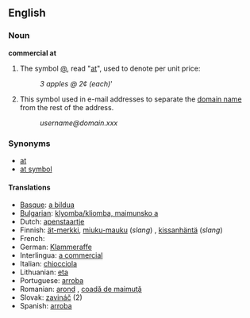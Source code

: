 ==English==
===Noun===
'''commercial at'''

#The symbol [[@]], read "[[at]]", used to denote per unit price:
#:''3 apples @ 2¢ (each)'''
#This symbol used in e-mail addresses to separate the [[domain name]] from the rest of the address.
#:''username@domain.xxx''

===Synonyms===
*[[at]]
*[[at symbol]]

====Translations====
*[[Basque]]: [[a bildua]]
*[[Bulgarian]]: [[klyomba/kliomba, maimunsko a]]
*Dutch: [[apenstaartje]] <!--belongs under Dutch entry (literally "ape tail") -->
*Finnish: [[ät-merkki]], [[miuku-mauku]] (''slang'') <!--belongs under Finnish entry ("the miaow sign")-->, [[kissanhäntä]] (''slang'') <!--belongs under Finnish entry literally "cat’s tail") -->
*French: {{t|fr|arrobe|f}}
*German: [[Klammeraffe]]
*Interlingua: [[a commercial]]
*Italian: [[chiocciola]] {{f}} 
*Lithuanian: [[eta]]
*Portuguese: [[arroba]] {{f}}
*Romanian: [[arond]] {{n}}, [[coadă de maimuţă]] {{f}} <!--belongs under Romanian entry (literally "monkey-tail") -->
*Slovak: [[zavináč]] {{m}} (2)
*Spanish: [[arroba]] {{f}}